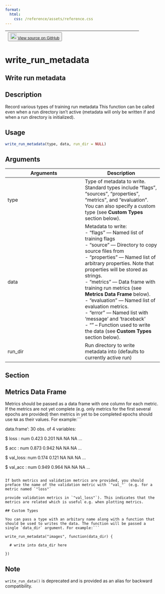 ```yaml
---
format:
  html:
    css: /reference/assets/reference.css
---
```


| <button class="button"> ![](/reference/assets/GitHub-Mark-32px.png){width="20"} [View source on GitHub](https://github.com/rstudio/tfruns//blob/main/R/run_metadata.R#L50) </button> |
|:------------------------------:|:--------------------------------------:|

# write_run_metadata

## Write run metadata

## Description
Record various types of training run metadata This function can be called even when a run directory isn't active (metadata will only be written if and when a run directory is initialized). 


## Usage
```r
write_run_metadata(type, data, run_dir = NULL) 
```

## Arguments
|Arguments|Description|
|---|---|
| type | Type of metadata to write. Standard types include "flags", "sources", "properties", "metrics", and "evaluation". You can also specify a custom type (see **Custom Types** section below). |
| data | Metadata to write: <br>- "flags" --- Named list of training flags <br>- "source" --- Directory to copy source files from <br>- "properties" --- Named list of arbitrary properties. Note that properties will be stored as strings. <br>- "metrics" --- Data frame with training run metrics (see **Metrics Data Frame** below). <br>- "evaluation" --- Named list of evaluation metrics. <br>- "error" --- Named list with 'message' and 'traceback' <br>- "<custom>" -- Function used to write the data (see **Custom Types** section below).  |
| run_dir | Run directory to write metadata into (defaults to currently active run) |


## Section

## Metrics Data Frame

Metrics should be passed as a data frame with one column for each metric. If the metrics are not yet complete (e.g. only metrics for the first several epochs are provided) then metrics in yet to be completed epochs should use `NA` as their values. For example:```

data.frame':	30 obs. of  4 variables: 

$ loss    : num  0.423 0.201 NA NA NA ... 

$ acc     : num  0.873 0.942 NA NA NA ... 

$ val_loss: num  0.174 0.121 NA NA NA ... 

$ val_acc : num  0.949 0.964 NA NA NA ... 

```

If both metrics and validation metrics are provided, you should preface the name of the validation metric with `"val_"` (e.g. for a metric named `"loss"`

provide validation metrics in `"val_loss"`). This indicates that the metrics are related which is useful e.g. when plotting metrics. 

## Custom Types

You can pass a type with an arbitary name along with a function that should be used to writes the data. The function will be passed a single `data_dir` argument. For example:```

write_run_metadata("images", function(data_dir) { 

  # write into data_dir here 

}) 

```


## Note
`write_run_data()` is deprecated and is provided as an alias for backward compatibility. 



